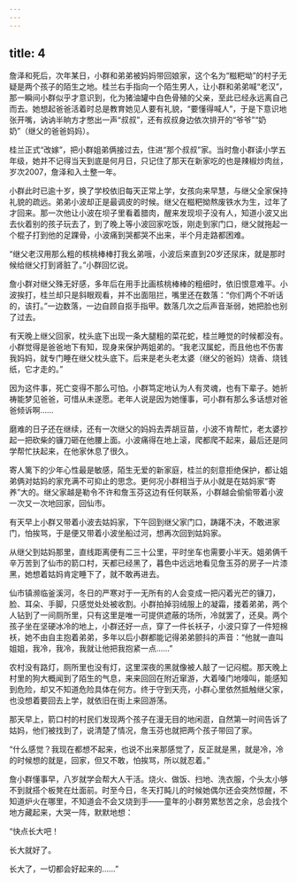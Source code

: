 ```yaml
---
---
---
```

title: 4
---





詹泽和死后，次年某日，小群和弟弟被妈妈带回娘家，这个名为“糍粑坳”的村子无疑是两个孩子的陌生之地。桂兰右手指向一个陌生男人，让小群和弟弟喊“老汉”，那一瞬间小群似乎才意识到，化为猪油罐中白色骨殖的父亲，至此已经永远离自己而去。她想起爸爸活着时总是教育她见人要有礼貌，“要懂得喊人”，于是下意识地张开嘴，讷讷半晌方才憋出一声“叔叔”，还有叔叔身边依次排开的“爷爷”“奶奶”（继父的爸爸妈妈）。

桂兰正式“改嫁”，把小群姐弟俩接过去，住进“那个叔叔”家。当时詹小群读小学五年级，她并不记得当天到底是何月日，只记住了那天在新家吃的也是辣椒炒肉丝，岁次2007，詹泽和入土整一年。

小群此时已逾十岁，换了学校依旧每天正常上学，女孩向来早慧，与继父全家保持礼貌的疏远。弟弟小波却正是最调皮的时候。继父在糍粑拗熬废铁水为生，过年了才回来。那一次他让小波在坝子里看着腊肉，醒来发现坝子没有人，知道小波又出去伙着别的孩子玩去了，到了晚上等小波回家吃饭，刚走到家门口，继父就拖起一个棍子打到他的足踝骨，小波痛到哭都哭不出来，半个月走路都困难。

“继父老汉用那么粗的核桃棒棒打我幺弟哦，小波后来直到20岁还尿床，就是那时候给继父打到肾脏了。”小群回忆说。

詹小群对继父殊无好感，多年后在用手比画核桃棒棒的粗细时，依旧恨意难平。小波挨打，桂兰却只是斜眼观看，并不出面阻拦，嘴里还在数落：“你们两个不听话的，该打。”一边数落，一边自顾自抠手指甲。数落几次之后声音渐弱，她把脸也别了过去。

有天晚上继父回家，枕头底下出现一条大腿粗的菜花蛇，桂兰睡觉的时候都没有。小群觉得是爸爸地下有知，现身来保护两姐弟的。“我老汉属蛇，而且他也不伤害我妈妈，就专门睡在继父枕头底下。后来是老头老太婆（继父的爸妈）烧香、烧钱纸，它才走的。”

因为这件事，死亡变得不那么可怕。小群笃定地认为人有灵魂，也有下辈子。她祈祷能梦见爸爸，可惜从未遂愿。老年人说是因为她懂事，可小群有那么多话想对爸爸倾诉啊……

磨难的日子还在继续，还有一次继父的妈妈去弄胡豆苗，小波不肯帮忙，老太婆抄起一把砍柴的镰刀砸在他腰上面。小波痛得在地上滚，爬都爬不起来，最后还是同学帮忙扶起来，在他家休息了很久。

寄人篱下的少年心性最是敏感，陌生无爱的新家庭，桂兰的刻意拒绝保护，都让姐弟俩对姑妈的家充满不可抑止的思念。更何况小群相当于从小就是在姑妈家“寄养”大的。继父家越是勒令不许和詹玉芬这边有任何联系，小群越会偷偷带着小波一次又一次地回家，回仙市。

有天早上小群又带着小波去姑妈家，下午回到继父家门口，踌躇不决，不敢进家门，怕挨骂，于是便又带着小波坐船过河，想再次回到姑妈家。

从继父到姑妈那里，直线距离便有二三十公里，平时坐车也需要小半天。姐弟俩千辛万苦到了仙市的箭口村，天都已经黑了，暮色中远远地看见詹玉芬的房子一片漆黑，她想着姑妈肯定睡下了，就不敢再进去。

仙市镇濒临釜溪河，冬日的严寒对于一无所有的人会变成一把闪着光芒的镰刀，脸、耳朵、手脚，只感觉处处被收割。小群拍掉羽绒服上的凝霜，搂着弟弟，两个人钻到了一间厕所里，只有这里是唯一可提供遮蔽的场所，冷就罢了，还臭。两个孩子坐在坚硬冰冷的地上，小群还好一点，穿了一件长袄子，小波只穿了一件短棉袄，她不由自主抱着弟弟，多年以后小群都能记得弟弟颤抖的声音：“他就一直叫姐姐，我冷，我冷，我就让他把我抱紧一点……”

农村没有路灯，厕所里也没有灯，这里深夜的黑就像被人敲了一记闷棍。那天晚上村里的狗大概闻到了陌生的气息，来来回回在附近窜游，大着嗓门地嚎叫，能感知到危险，却又不知道危险具体在何方。终于守到天亮，小群心里依然抵触继父家，也没想着要回去上学，就依旧在街上来回游荡。

那天早上，箭口村的村民们发现两个孩子在漫无目的地闲逛，自然第一时间告诉了姑妈，他们被找到了，说清楚了情况，詹玉芬也就把两个孩子带回了家。

“什么感觉？我现在都想不起来，也说不出来那感觉了，反正就是黑，就是冷，冷的时候想的就是，回家，但又不敢，怕挨骂，所以就忍着。”

詹小群懂事早，八岁就学会帮大人干活。烧火、做饭、扫地、洗衣服，个头太小够不到就搭个板凳在灶面前。时至今日，冬天打盹儿的时候她偶尔还会突然惊醒，不知道炉火在哪里，不知道会不会又烧到手——童年的小群劳累愁苦之余，总会找个地方藏起来，大哭一阵，默默地想：

“快点长大吧！

长大就好了。

长大了，一切都会好起来的……”